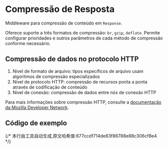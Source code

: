 # Compressão de Resposta

Middleware para compressão de conteúdo em `Response`.

Oferece suporte a três formatos de compressão: `br`, `gzip`, `deflate`. Permite configurar prioridades e outros parâmetros de cada método de compressão conforme necessário.

## Compressão de dados no protocolo HTTP

1. Nível de formato de arquivo: tipos específicos de arquivo usam algoritmos de compressão especializados
2. Nível de protocolo HTTP: compressão de recursos ponta a ponta através de codificação de conteúdo
3. Nível de conexão: compressão de dados entre nós de conexão HTTP

Para mais informações sobre compressão HTTP, consulte a [documentação da Mozilla Developer Network](https://developer.mozilla.org/pt-BR/docs/Web/HTTP/Guides/Compression).

## Código de exemplo


<Tabs>
  <Tab label="main.rs">
    <CompressionCode/>
  </Tab>
  <Tab label="Cargo.toml">
    <CompressionCargoCode/>
  </Tab>
</Tabs>
{/* 本行由工具自动生成,原文哈希值:677ccdf714de83f86788e88c306cf8e4 */}